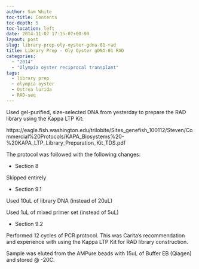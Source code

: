 ```yaml
---
author: Sam White
toc-title: Contents
toc-depth: 5
toc-location: left
date: 2014-11-07 17:15:07+00:00
layout: post
slug: library-prep-oly-oyster-gdna-01-rad
title: Library Prep - Oly Oyster gDNA-01 RAD
categories:
  - "2014"
  - "Olympia oyster reciprocal transplant"
tags:
  - library prep
  - olympia oyster
  - Ostrea lurida
  - RAD-seq
---
```


Used gel-purified, size-selected DNA from yesterday to prepare the RAD library using the Kappa LTP Kit:

https://eagle.fish.washington.edu/trilobite/Sites_genefish_100112/Steven/Commercial%20Protocols/KAPA_Biosystems%20-%20KAPA_LTP_Library_Preparation_Kit_TDS.pdf

The protocol was followed with the following changes:

- Section 8

Skipped entirely

- Section 9.1

Used 10uL of library DNA (instead of 20uL)

Used 1uL of mixed primer set (instead of 5uL)

- Section 9.2

Performed 12 cycles of PCR protocol. This was Carita's recommendation and experience with using the Kappa LTP Kit for RAD library construction.

Sample was eluted from the AMPure beads with 15uL of Buffer EB (Qiagen) and stored @ -20C.
